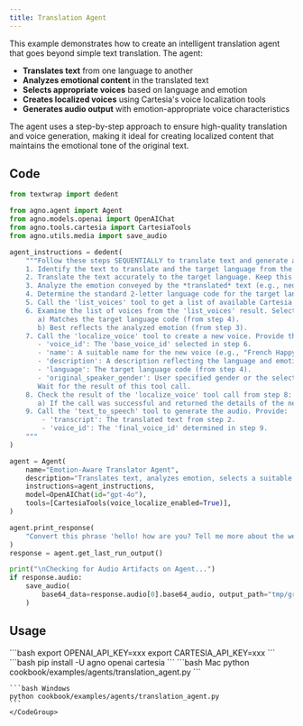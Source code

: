 ```yaml
---
title: Translation Agent
---
```

This example demonstrates how to create an intelligent translation agent that goes beyond simple text translation. The agent:

- **Translates text** from one language to another
- **Analyzes emotional content** in the translated text
- **Selects appropriate voices** based on language and emotion
- **Creates localized voices** using Cartesia's voice localization tools
- **Generates audio output** with emotion-appropriate voice characteristics

The agent uses a step-by-step approach to ensure high-quality translation and voice generation, making it ideal for creating localized content that maintains the emotional tone of the original text.

## Code

```python cookbook/examples/agents/translation_agent.py
from textwrap import dedent

from agno.agent import Agent
from agno.models.openai import OpenAIChat
from agno.tools.cartesia import CartesiaTools
from agno.utils.media import save_audio

agent_instructions = dedent(
    """Follow these steps SEQUENTIALLY to translate text and generate a localized voice note:
    1. Identify the text to translate and the target language from the user request.
    2. Translate the text accurately to the target language. Keep this translated text for the final audio generation step.
    3. Analyze the emotion conveyed by the *translated* text (e.g., neutral, happy, sad, angry, etc.).
    4. Determine the standard 2-letter language code for the target language (e.g., 'fr' for French, 'es' for Spanish).
    5. Call the 'list_voices' tool to get a list of available Cartesia voices. Wait for the result.
    6. Examine the list of voices from the 'list_voices' result. Select the 'id' of an *existing* voice that:
       a) Matches the target language code (from step 4).
       b) Best reflects the analyzed emotion (from step 3).
    7. Call the 'localize_voice' tool to create a new voice. Provide the following arguments:
       - 'voice_id': The 'base_voice_id' selected in step 6.
       - 'name': A suitable name for the new voice (e.g., "French Happy Female").
       - 'description': A description reflecting the language and emotion.
       - 'language': The target language code (from step 4).
       - 'original_speaker_gender': User specified gender or the selected base voice gender.
       Wait for the result of this tool call.
    8. Check the result of the 'localize_voice' tool call from step 8:
       a) If the call was successful and returned the details of the newly created voice, extract the 'id' of this **new** voice. This is the 'final_voice_id'.
    9. Call the 'text_to_speech' tool to generate the audio. Provide:
        - 'transcript': The translated text from step 2.
        - 'voice_id': The 'final_voice_id' determined in step 9.
    """
)

agent = Agent(
    name="Emotion-Aware Translator Agent",
    description="Translates text, analyzes emotion, selects a suitable voice,creates a localized voice, and generates a voice note (audio file) using Cartesia TTStools.",
    instructions=agent_instructions,
    model=OpenAIChat(id="gpt-4o"),
    tools=[CartesiaTools(voice_localize_enabled=True)],
)

agent.print_response(
    "Convert this phrase 'hello! how are you? Tell me more about the weather in Paris?' to French and create a voice note"
)
response = agent.get_last_run_output()

print("\nChecking for Audio Artifacts on Agent...")
if response.audio:
    save_audio(
        base64_data=response.audio[0].base64_audio, output_path="tmp/greeting.mp3"
    )

```

## Usage

<Steps>
  <Snippet file="create-venv-step.mdx" />

  <Step title="Set your API key">
    ```bash
    export OPENAI_API_KEY=xxx
    export CARTESIA_API_KEY=xxx
    ```
  </Step>

  <Step title="Install libraries">
    ```bash
    pip install -U agno openai cartesia
    ```
  </Step>

  <Step title="Run Agent">
    <CodeGroup>
    ```bash Mac
    python cookbook/examples/agents/translation_agent.py
    ```

    ```bash Windows
    python cookbook/examples/agents/translation_agent.py
    ```
    </CodeGroup>
  </Step>
</Steps>
